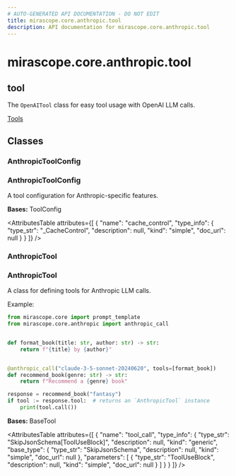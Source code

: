 ```yaml
---
# AUTO-GENERATED API DOCUMENTATION - DO NOT EDIT
title: mirascope.core.anthropic.tool
description: API documentation for mirascope.core.anthropic.tool
---
```


# mirascope.core.anthropic.tool

## <ApiType type="Module" module="mirascope.core.anthropic.tool" path="core/anthropic/tool" symbolName="tool" /> tool

The `OpenAITool` class for easy tool usage with OpenAI LLM calls.

<Info title="Usage">

[Tools](/docs/mirascope/learn/tools)

</Info>

## Classes

### AnthropicToolConfig

### <ApiType type="Class" module="mirascope.core.anthropic.tool" path="core/anthropic/tool" symbolName="AnthropicToolConfig" /> AnthropicToolConfig

A tool configuration for Anthropic-specific features.

**Bases:** ToolConfig

<AttributesTable
  attributes={[
  {
    "name": "cache_control",
    "type_info": {
      "type_str": "_CacheControl",
      "description": null,
      "kind": "simple",
      "doc_url": null
    }
  }
]}
/>


### AnthropicTool

### <ApiType type="Class" module="mirascope.core.anthropic.tool" path="core/anthropic/tool" symbolName="AnthropicTool" /> AnthropicTool

A class for defining tools for Anthropic LLM calls.

Example:

```python
from mirascope.core import prompt_template
from mirascope.core.anthropic import anthropic_call


def format_book(title: str, author: str) -> str:
    return f"{title} by {author}"


@anthropic_call("claude-3-5-sonnet-20240620", tools=[format_book])
def recommend_book(genre: str) -> str:
    return f"Recommend a {genre} book"

response = recommend_book("fantasy")
if tool := response.tool:  # returns an `AnthropicTool` instance
    print(tool.call())
```

**Bases:** BaseTool

<AttributesTable
  attributes={[
  {
    "name": "tool_call",
    "type_info": {
      "type_str": "SkipJsonSchema[ToolUseBlock]",
      "description": null,
      "kind": "generic",
      "base_type": {
        "type_str": "SkipJsonSchema",
        "description": null,
        "kind": "simple",
        "doc_url": null
      },
      "parameters": [
        {
          "type_str": "ToolUseBlock",
          "description": null,
          "kind": "simple",
          "doc_url": null
        }
      ]
    }
  }
]}
/>



